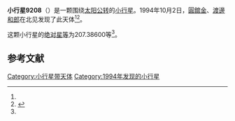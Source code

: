 {{Infobox planet
| bgcolour = #FFFFC0
| name = 9208 Takanotoshi
| symbol = 
| image = 
| caption = 
| discovery = yes
| discovery_ref = 
| discoverer = [[圓舘金|圓舘金]]、[[渡邊和郎|渡邊和郎]]
| discovery_site = [[北见|北见]] 
| discovered = 1994年10月2日
| designations = yes
| mp_name = 
| named_after = 
| alt_names = 
| mp_category = [[主带小行星|主带小行星]]
| orbit_ref = <ref name="a">[http://ssd.jpl.nasa.gov/sbdb.cgi?sstr=9208 9208 Takanotoshi] {{Wayback|url=http://ssd.jpl.nasa.gov/sbdb.cgi?sstr=9208 |date=20201124034735 }}，小行星數據庫瀏覽器（JPL Small-Body Database Browser）－[[美国国家航空航天局|美国国家航空航天局]]喷气推进实验室</ref>
| epoch = 2456400.5 (2013年4月18日更新)
| aphelion = {{convert|3.0211499|AU|km|3|abbr=on|lk=out}}
| perihelion = {{convert|2.4637845|AU|km|3|abbr=on}}
| semimajor = {{convert|2.7424672|AU|km|3|abbr=on}}
| eccentricity = 0.1016175
| period = 1658.863251 [[日|日]]<br />4.54[[儒略年|儒略年]]
| avg_speed = 
| inclination = 10.42972
| asc_node = 208.58123
| mean_anomaly = 
| arg_peri = 207.38600
| satellites = 
| physical_characteristics = yes
| dimensions = 
| mass = 
| density = 
| surface_grav = 
| escape_velocity = 
| sidereal_day = 
| axial_tilt = 
| pole_ecliptic_lat = 
| pole_ecliptic_lon = 
| albedo = 
| temperatures= 
| temp_name1 = 
| mean_temp_1 = 
| max_temp_1 = 
| temp_name2 = 
| max_temp_2 = 
| spectral_type = 
| abs_magnitude = 207.38600
}}

'''小行星9208'''（{{lang-en|9208 Takanotoshi}}）是一颗围绕[[太阳|太阳]][[公转|公转]]的[[小行星|小行星]]。1994年10月2日，[[圓舘金|圓舘金]]、[[渡邊和郎|渡邊和郎]]在北见发现了此天体<ref name="a" /><ref>{{cite news|title=小行星列表|url=http://cfa-www.harvard.edu/iau/lists/NumberedMPs.txt|accessdate=2013-07-08|newspaper=哈佛大学|archive-date=2008-05-17|archive-url=https://web.archive.org/web/20080517010638/http://cfa-www.harvard.edu/iau/lists/NumberedMPs.txt|dead-url=no}}</ref>。

这颗小行星的[[绝对星等|绝对星等]]为207.38600等<ref name="a" />。

==参考文献==
{{reflist}}
{{Minor Planet Number|[[小行星9207|小行星9207]]|[[小行星9209|小行星9209]]}}

{{小天体}}

[[Category:小行星带天体|Category:小行星带天体]]
[[Category:1994年发现的小行星|Category:1994年发现的小行星]]


{{asteroid-stub}}